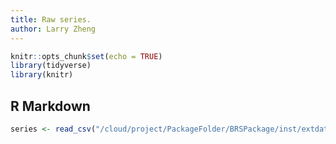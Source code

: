 ```yaml
---
title: Raw series.
author: Larry Zheng
---
```


```r
knitr::opts_chunk$set(echo = TRUE)
library(tidyverse)
library(knitr)
```

## R Markdown



```r
series <- read_csv("/cloud/project/PackageFolder/BRSPackage/inst/extdata/raw_data/All_Series.csv")
```